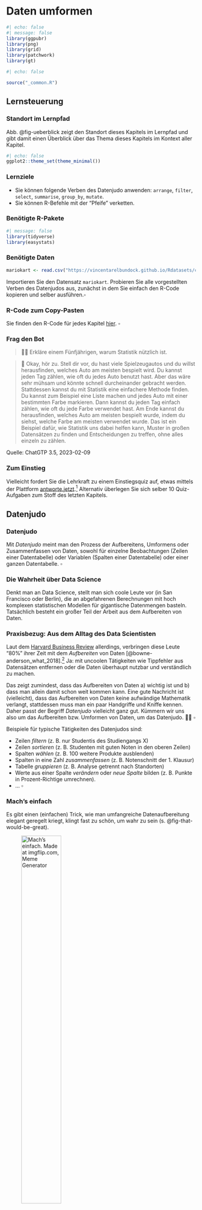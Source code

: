 # Daten umformen

<style>
q {
  quotes: '„' '“';
}
</style>


```r
#| echo: false
#| message: false
library(ggpubr)
library(png)
library(grid)
library(patchwork)
library(gt)
```


```r
#| echo: false

source("_common.R")
```



## Lernsteuerung



### Standort im Lernpfad

Abb. @fig-ueberblick zeigt den Standort dieses Kapitels im Lernpfad und gibt damit einen Überblick über das Thema dieses Kapitels im Kontext aller Kapitel.



```r
#| echo: false
ggplot2::theme_set(theme_minimal())
```


### Lernziele


- Sie können folgende Verben des Datenjudo anwenden: `arrange`, `filter`,  `select`, `summarise`, `group_by`, `mutate`.
- Sie können R-Befehle mit der "Pfeife" verketten.


### Benötigte R-Pakete

```r
#| message: false
library(tidyverse)
library(easystats)
```




### Benötigte Daten

```r
mariokart <- read.csv("https://vincentarelbundock.github.io/Rdatasets/csv/openintro/mariokart.csv")
```


:::{#exr-los}
Importieren Sie den Datensatz `mariokart`. 
Probieren Sie alle vorgestellten Verben des Datenjudos aus,
zunächst in dem Sie einfach den R-Code kopieren und selber ausführen.$\square$
:::


### R-Code zum Copy-Pasten

Sie finden den R-Code für jedes Kapitel [hier](https://github.com/sebastiansauer/statistik1/tree/main/R-code-for-all-chapters). $\square$





### Frag den Bot


>   👨‍🏫 Erkläre einem Fünfjährigen, warum Statistik nützlich ist.

>   🤖 Okay, hör zu. Stell dir vor, du hast viele Spielzeugautos und du willst herausfinden, welches Auto am meisten bespielt wird. Du kannst jeden Tag zählen, wie oft du jedes Auto benutzt hast. Aber das wäre sehr mühsam und könnte schnell durcheinander gebracht werden. Stattdessen kannst du mit Statistik eine einfachere Methode finden. Du kannst zum Beispiel eine Liste machen und jedes Auto mit einer bestimmten Farbe markieren. Dann kannst du jeden Tag einfach zählen, wie oft du jede Farbe verwendet hast. Am Ende kannst du herausfinden, welches Auto am meisten bespielt wurde, indem du siehst, welche Farbe am meisten verwendet wurde. Das ist ein Beispiel dafür, wie Statistik uns dabei helfen kann, Muster in großen Datensätzen zu finden und Entscheidungen zu treffen, ohne alles einzeln zu zählen.

Quelle: ChatGTP 3.5, 2023-02-09


### Zum Einstieg

Vielleicht fordert Sie die Lehrkraft zu einem Einstiegsquiz auf, etwas mittels der Plattform [antworte.jetzt](https://antworte.jetzt/).^[https://antworte.jetzt/] Alternativ überlegen Sie sich selber 10 Quiz-Aufgaben zum Stoff des letzten Kapitels.



## Datenjudo

:::{#def-datenjudo}
### Datenjudo
Mit *Datenjudo* meint man den Prozess der Aufbereitens, Umformens oder Zusammenfassen von Daten, sowohl für einzelne Beobachtungen (Zeilen einer Datentabelle) oder Variablen (Spalten einer Datentabelle) oder einer ganzen Datentabelle. $\square$
:::

### Die Wahrheit über Data Science

Denkt man an Data Science, stellt man sich coole Leute vor (in San Francisco oder Berlin), die an abgefahrenen Berechnungen mit hoch komplexen statistischen Modellen für gigantische Datenmengen basteln.
Tatsächlich besteht ein großer Teil der Arbeit aus dem Aufbereiten von Daten.


:::{.exm-datenjudo1}

### Praxisbezug: Aus dem Alltag des Data Scientisten

Laut dem [Harvard Business Review](https://hbr.org/2018/08/what-data-scientists-really-do-according-to-35-data-scientists) allerdings,
verbringen diese Leute "80%" ihrer Zeit mit dem *Aufbereiten* von Daten [@bowne-anderson_what_2018].^[<https://hbr.org/2018/08/what-data-scientists-really-do-according-to-35-data-scientists>]
Ja: mit uncoolen Tätigkeiten wie Tippfehler aus Datensätzen entfernen oder die Daten überhaupt nutzbar und verständlich zu machen.

Das zeigt zumindest, dass das Aufbereiten von Daten a) wichtig ist und b) dass man allein damit schon weit kommen kann. 
Eine gute Nachricht ist (vielleicht),
dass das Aufbereiten von Daten keine aufwändige Mathematik verlangt,
stattdessen muss man ein paar Handgriffe und Kniffe kennen.
Daher passt der Begriff *Datenjudo* vielleicht ganz gut. 
Kümmern wir uns also um das Aufbereiten bzw. Umformen von Daten, um das Datenjudo. 🔢🤹 $\square$

:::


:::{#exm-datenjudo}

Beispiele für typische Tätigkeiten des Datenjudos sind:

- Zeilen *filtern* (z. B. nur Studentis des Studiengangs X)
- Zeilen *sortieren* (z. B. Studenten mit guten Noten in den oberen Zeilen)
- Spalten *wählen* (z. B. 100 weitere Produkte ausblenden) 
- Spalten in eine Zahl *zusammenfassen* (z. B. Notenschnitt der 1. Klausur)
- Tabelle *gruppieren* (z. B. Analyse getrennt nach Standorten)
- Werte aus einer Spalte *verändern* oder *neue Spalte* bilden (z. B. Punkte in Prozent-Richtige umrechnen).
- ... $\square$

:::


### Mach's einfach

Es gibt einen (einfachen) Trick, wie man umfangreiche Datenaufbereitung elegant geregelt kriegt, 
klingt fast zu schön, um wahr zu sein (s. @fig-that-would-be-great).

![Mach's einfach. Made at imgflip.com, Meme Generator](img/thatwouldbegreat.jpg){#fig-that-would-be-great width="50%"}

Der Trick besteht darin, komplexe Operationen in mehrere einfache Teilschritte zu zergliedern^[Genau darin besteht das Wesen einer Analyse: die Zerlegung eines Objekts in seine Bestandteile.].
Man könnte vom "Lego-Prinzip" sprechen, s. @fig-lego.
Im linken Teil von @fig-lego sieht man ein (recht) komplexes Gebilde.
Zerlegt man es aber in seine Einzelteile, so sind es deutlich einfachere geometrische Objekte wie Dreiecke oder Quadrate (rechter Teil des Diagramms).

![Das Lego-Prinzip](img/Bausteine_dplyr_crop){#fig-lego width="75%"}

Damit Sie es selber einfach machen können, müssen Sie selber Hand anlegen.
Importieren Sie daher den Datensatz `mariokart`, z.B. so:


```r
mariokart <- read.csv("https://vincentarelbundock.github.io/Rdatasets/csv/openintro/mariokart.csv")

glimpse(mariokart)
```


```r
#| echo: false
mariokart <- as_tibble(mariokart)
```


:::{#exm-datenjudo}

Sie arbeiten immer noch bei dem großen Online-Auktionshaus.
Mittlerweile haben Sie sich den Ruf des "Datenguru" erworben.
Vielleicht weil Sie behauptet haben, Data Science sei zu 80% Datenjudo,
das hat irgendwie Eindruck geschindet...
Naja, jedenfalls müssen Sie jetzt mal zeigen, dass Sie nicht nur schlaue Sprüche draufhaben, sondern auch die Daten ordentlich abbürsten können.
Sie analysieren dafür im Folgenden den Datensatz `mariokart`. Na, dann los.$\square$
:::


## Die Verben des Datenjudos

Im R-Paket `{dplyr}`, das wiederum Teil des R-Pakets `{tidyverse}` ist,
gibt es eine Reihe von R-Befehlen,
die das Datenjudo in eine Handvoll einfacher Verben runterbrechen.^[Falls Sie das R-Paket `{tidyverse}` noch nicht installiert haben sollten, wäre jetzt ein guter Zeitpunkt dafür.]
Die wichtigsten Verben des Datenjudos schauen wir uns im Folgenden an.


Wir betrachten dazu im Folgenden einen einfachen (Spielzeug-)Datensatz,
an dem wir zunächst die Verben des Datenjudos vorstellen, s. @tbl-datenjudo.

```r
#| echo: false
d <- 
tibble(id = c(1, 2, 3),
       name = c("Anni", "Berti", "Charli"),
       gruppe = c("A", "A", "B"),
       note = c(2.7, 2.7, 1.7))

ra <- png::readPNG("img/rightarrow.png", native = TRUE)

p_d1 <- ggtexttable(d, rows=NULL)
p_ra <- ggplot() + inset_element(ra, 0, 0, 1, 1)
```

```r
#| echo: false
#| tbl-cap: "Ein einfacher Datensatz von schlichtem Gemüt"
#| label: tbl-datenjudo
d |> gt()
```


:::{.callout-important}
Die Verben des Datenjudos wohnen im Paket `{dyplr}`,
welches gestartet wird, wenn Sie `library(tidyverse)` eingeben.
Falls Sie vergessen , das Paket `{tidyverse}` zu starten, dann funktionieren diese Befehle nicht.$\square$
:::

:::{.callout-note}
Zur Erinnerung: In RStudio können Sie per Klick auf das kleine Tabellen-Icon im Bereich *Environment* die Tabellenansicht einer Tabelle öffnen, s. @sec-viewtab. $\square$
:::


### Tabelle sortieren: `arrange`

*Sortieren* der Zeilen ist eine einfache, aber häufige Tätigkeit des Datenjudos, s. @fig-arrange.

```r
#| echo: false
#| label: fig-arrange
#| fig-asp: .5
#| fig-cap: "Sinnbild für das Sortieren einer Tabelle mit `arrange()`"
d_arranged <-
  d %>% 
  arrange(note)

p_d_arranged <- ggtexttable(d_arranged, rows=NULL) 

p_d_arranged <-
  p_d_arranged %>% 
  table_cell_bg(column = 4, fill = "red", row = 2:tab_nrow(p_d_arranged))

p_text <- grid::textGrob("arrange()")

design <- 
  "
A#D
ABD
ACD
A#D
"

p_arrange <- wrap_plots(A = p_d1, 
                        B = p_text , 
                        C = p_ra, 
                        D = p_d_arranged, 
           widths = c(4,1,4),
           design = design) 
p_arrange +
  theme(plot.margin = margin(t = 5, r = 5, b = 5, l = 5, unit = "pt")) # Adjust top, right, bottom, and left margins


```


:::{#exm-arrange1}

### Was sind die höchsten Preise?

Sie wollen mal locker anfangen. Daher stellen Sie sich folgende Frage: Was sind denn eigentlich die höchsten Preise, für die das Spiel *Mariokart* über den Online-Ladentisch geht?
Die Spalte des Verkaufspreis heißt offenbar `total_pr` (s. Tabelle `mariokart`).
In Excel kann die Spalte, nach der man die Tabelle sortieren möchte,
einfach anklicken. Ob das in R auch so einfach geht?


```r
arrange(mariokart, total_pr)
```

Übersetzen wir die R-Syntax ins Deutsche:

```
Hey R,
arrangiere (sortiere) `mariokart` nach der Spalte `total_pr`
```

Gar nicht so schwer.$\square$
:::



Übrigens wird in `arrange()` per Voreinstellung aufsteigend sortiert.
Setzt man ein Minus vor der zu sortierenden Spalte,
wird umgekehrt, also *absteigend* sortiert:

```r
#| eval: false
mario_sortiert <- arrange(mariokart, -total_pr)
```


:::{#exr-arrange2}
Sortieren Sie die Mariokart-Daten absteigend nach der Anzahl der beigelegten Lenkräder.$\square$
:::

### Zeilen filtern: `filter`

#### Nur bestimmte Zeilen behalten

Zeilen *filtern* bedeutet, dass man nur *bestimmte* *Zeilen* (Beobachtungen) *behalten* möchte, die restlichen Zeilen brauchen wir nicht, weg mit ihnen.
Wir haben also ein Filterkriterium im Kopf,
anhand dessen wir die Tabelle filern, s. @fig-filter.


```r
#| echo: false
#| label: fig-filter
#| fig-cap: "Sinnbild für das Filtern einer Tabelle mit `filter()`"
d_filter <-
  d %>% 
  filter(note > 2)


p_d1 <- ggtexttable(d, rows=NULL)
p_ra <- ggplot() + inset_element(ra, 0, 0, 1, 1)
p_d_filter <- ggtexttable(d_filter, rows=NULL) 

p_d_filter <- 
  p_d_filter %>% 
  table_cell_bg(column = 1:4, fill = "red", row = 2:tab_nrow(p_d_filter))

p_text_filter <- grid::textGrob("filter()")

design <- 
  "
A#D
ABD
ACD
A#D
"

p_filter <- wrap_plots(A= p_d1, 
                       B = p_text_filter , 
                       C = p_ra, 
                       D = p_d_filter, 
                       widths = c(4,1,4),
                       design = design) 
p_filter
```


:::{#exm-filter}

### Ob ein Foto für den Verkaufspreis nützlich ist?

Als nächstes kommt Ihnen die Idee, 
mal zu schauen, ob Auktionen mit Photo der Ware einen höheren Verkaufspreis erzielen
als Auktionen ohne Photo.

```r
mariokart_neu <- filter(mariokart, stock_photo == "yes")
mariokart_neu
```

Sie filtern also die Tabelle so,
dass *nur* diese Auktionen im Datensatz verbleiben,
welche ein Photo haben,
mit anderen Worten, Auktionen (Beobachtungen) bei denen gilt: `stock_photo == TRUE`.$\square$
:::


#### Komplexeres Filtern

Angestachelt von Ihren Erfolgen möchten Sie jetzt komplexere Hypothesen prüfen:
Ob wohl Auktionen von *neuen* Spielen und zwar *mit* Photo einen höheren Preis erzielen als die übrigen Auktionen?

Anders gesagt haben Sie zwei Filterkriterien im Blick: Neuheit `cond` und Photo `stock_photo`. Nur diejenigen Auktionen, die *sowohl* Neuheit *als auch* Photo erfüllen, möchten Sie näher untersuchen (Filtern mit dem logischen UND):

```r
mario_filter1 <- filter(mariokart, stock_photo == "yes" & cond == "new")
mario_filter1
```



Hm. Was ist mit den Auktionen, die *entweder* über ein Photo verfügen *oder auch* neu sind, oder beides (Filtern mit dem logischen ODER)?

```r
mario_filter2 <- filter(mariokart, stock_photo == "yes" | cond == "new")
mario_filter2
```

💡Zur Erinnerung: Logische Operatoren sind in @sec-logic erläutert.


Hier könnte man noch viele interessante Hypothesen prüfen, denken Sie sich und tun das auch ... 



:::{#exr-filter2}
Filtern Sie die Spiele mit nur einem Lenkrad und ohne Versandkosten.$\square$
:::



:::{#exr-filter3}
Filtern Sie die Spiele mit nur einem Lenkrad, die einen überdurchschnittlichen Verkaufspreis erzielen. 
Tipp: Nutzen Sie die Funktion `describe_distribution(name_der_tabelle)`, um den Mittelwert einer Variable des Datensatzes zu erfahren (diese Funktion wohnt im R-Paket `easystats`). $\square$
:::


### Spalten auswählen mit `select`

Eine Tabelle mit vielen Spalten kann schnell unübersichtlich werden.
Da lohnt es sich, eine alte goldene Regel zu beachten: Mache die Dinge so einfach wie möglich, aber nicht einfacher.
Wählen wir also *nur* die Spalten aus, die uns interessieren und entfernen wir die restlichen, s. @fig-select.

```r
#| echo: false
#| label: fig-select
#| fig-asp: 0.5
#| fig-cap: "Sinnbild für das Auswählen von Spalten mit `select()`"
d_select <-
  d %>% 
  select(id, note)

p_d1 <- ggtexttable(d, rows=NULL)
p_ra <- ggplot() + inset_element(ra, 0, 0, 1, 1)
p_d_select <- ggtexttable(d_select, rows=NULL) 

p_d_select2 <- 
  p_d1 %>% 
  table_cell_bg(column = 2, fill = "red", row = 2:tab_nrow(p_d_select))

p_text_select <- grid::textGrob("select()")

design <- 
  "
A#D
ABD
ACD
A#D
"

p_select <- wrap_plots(A= p_d_select2, 
                       B = p_text_select, 
                       C = p_ra, 
                       D = p_d_select, 
                       widths = c(4,1,4),
                       design = design) 
p_select
```

:::{#exm-select}

### Fokus auf nur zwei Spalten

Ob wohl gebrauchte Spiele deutlich geringere Preise erzielen im Vergleich zu neuwertigen Spielen?
Sie entschließen sich, mal ein Stündchen auf die relevanten Daten zu starren.

```r
#| eval: false
mario_select1 <- select(mariokart, cond, total_pr)
mario_select1
```




Aha (?)$\square$
:::

Der Befehl `select` erwartet als Input eine Tabelle und gibt (als Output) eine Tabelle zurück - genau wie die meisten anderen Befehle des Datenjudos.
Auch wenn Sie nur eine Spalte auswählen, bleibt es eine Tabelle,
eben eine Tabelle mit nur einer Spalte.

`select` erlaubt Komfort; Sie können Spalten auf mehrere Arten auswählen,
z.B.

```r
#| eval: false
select(mariokart, 1, 2)  # Spalte 1 und 2
select(mariokart, 2:5)  #  Spalten 2 *bis* 5 
select(mariokart, -1)  # Alle Spalte *aber nicht* Spalte 1
```


:::{#exr-select}
Wählen Sie die Spalten `total_pr`, `cond` sowie die zweite Spalte der Tabelle `mariokart` aus!^[`select(mariokart, total_pr, cond, 2)`] $\square$
:::




Vertiefte Informationen zum Auswählen von Spalten mit `select` findet sich [hier](https://tidyr.tidyverse.org/reference/tidyr_tidy_select.html).^[<https://tidyr.tidyverse.org/reference/tidyr_tidy_select.html>]


### Spalten zu einer Zahl zusammenfassen mit `summarise`

So eine lange Spalte mit Zahlen -- mal ehrlich: wer blickt da schon durch?
Viel besser wäre es doch, die Spalte `total_pr` zu einer Zahl zusammenzufassen, das ist doch viel handlicher.
Kurz entschlossen fassen Sie die Spalte `total_pr`, den Verkaufspreis, zum Mittelwert zusammen, s. @fig-summarise.

```r
#| echo: false
#| label: fig-summarise
#| fig-asp: 0.5
#| fig-cap: "Spalten zu einer einzelnen Zahl zusammenfassen mit `summaris()`"
d_summ <-
  d %>% 
  summarise(note_mw = round(mean(note), 1))


p_d1 <- ggtexttable(d, rows=NULL)
p_ra <- ggplot() + inset_element(ra, 0, 0, 1, 1)
p_d_summ <- ggtexttable(d_summ, rows=NULL) 

p_text_summ <- grid::textGrob("summarise()",
                              gp=grid::gpar(fontsize=8))

design <- 
  "
A#D
ABD
ACD
A#D
"

p_summ <- wrap_plots(A= p_d1, 
                       B = p_text_summ, 
                       C = p_ra, 
                       D = p_d_summ, 
                       widths = c(4,1,4),
                       design = design) 
p_summ
```

:::{#exm-summarise}

### Was ist der mittlere Verkaufspreis?

Mit `summarise`, s. @lst-summarise, können wir den mittleren Verkaufspreis der Mariokart-Spiele berechnen.



```r
#| lst-label: lst-summarise
#| lst-cap: "Die R-Funktion summarise fasst einen Vektor z u einer Zahl zusammen"
mariokart_mittelwert <- summarise(mariokart, preis_mw = mean(total_pr))
mariokart_mittelwert
```

Aha! Etwa 50€ erzielt so eine Auktion im Schnitt.$\square$

:::


Übersetzen wir @lst-summarise vom Errischen ins Deutsche:

>   🧑‍🎓  Hey R, fasse die Zeilen von `total_pr` aus `mariokart` zu einer Zahl zusammen, und zwar mit Hilfe des Mittelwerts. Die resultierende Tabelle nennen wir `mariokart_mittelwert, sehr kreativ. Und die resultierende Spalte, die einzige in `mariokart_mittelwert`, nennen wir `preis_mw`.



Ein bisschen abstrakter gesprochen, fasst `summarise` also eine *Spalte* zu einer (einzelnen) *Zahl* zusammen, s. @eq-desk-summ.^[Eine Alternative, um eine Spalte zu einer Zahl zusammenzufassen, bietet der "Dollar-Operator" (`$`):  `mean(mariokart$total_pr)`.
Der Dollar-Operator trennt hier die Tabelle von der Spalte: `tibble$spalte`.
Im Gegensatz zu den Verben des Tidyverse (die immer einer Tabelle zurückliefern),
liefert der Dollar-Operator einen Vektor (Spalte) zurück. (Diese wird von `mean` dann zu einer einzelnen Zahl zusammengefasst.)]
*Auf welche Art* zusammengefasst werden soll, z.B. anhand des Mittelwerts oder Maximalwerts, muss noch zusätzlich innerhalb von `summarise` angegeben werden.



$$\begin{array}{|c|} \hline \\ \hline \\  \\  \\ \\ \hline \end{array} \qquad \rightarrow  \qquad \begin{array}{|c|} \hline \\  \hline \end{array}$$ {#eq-desk-summ}



:::{#exr-summarise}
Identifizieren Sie den höchsten Kaufpreis eines Mariokart-Spiels!^[`summarise(mariokart, hoechster_preis = max(total_pr))`] $\square$
:::






### Tabelle gruppieren

Es ist ja gut und schön, zu wissen, was so ein Spiel im Schnitt kostet.
Aber viel interessanter wäre es doch, denken Sie sich,
zu wissen, ob die neuen Spiele im Schnitt mehr kosten als die alten?
Ob R Ihnen so etwas ausrechnen kann?

>   🤖 Ich tue fast alles für dich. 🧡 

Also gut, R, dann gruppiere die Tabelle, s. @fig-group.


```r
#| echo: false
#| label: fig-group
#| fig-cap: "Gruppieren von Datensätzen mit `group_by()`"
d_groupby <-
  d %>% 
  group_by(gruppe)

d_g1 <-
  d %>% 
  filter(gruppe == "A")

d_g2 <-
  d %>% 
  filter(gruppe == "B")


p_d_g1 <- ggtexttable(d_g1, rows=NULL) 
p_d_g2 <- ggtexttable(d_g2, rows=NULL)


p_d_g1 <- 
  p_d_g1 %>% 
  table_cell_bg(column = 3, fill = "blue", row = 2:tab_nrow(p_d_g1))

p_d_g2 <- 
  p_d_g2 %>% 
  table_cell_bg(column = 3, fill = "green", row = 2:tab_nrow(p_d_g2))

p_text_summ <- grid::textGrob("group_by(gruppe)",
                              gp=grid::gpar(fontsize=8))

design <- 
  "
A#D
ABD
ACE
A#E
"

p_group <- wrap_plots(A= p_d1, 
                       B = p_text_summ, 
                       C = p_ra, 
                       D = p_d_g1, 
                       E = p_d_g2,
                       widths = c(3,1,3),
                       design = design) 
p_group
```

Durch das Gruppieren wird die Tabelle in "Teiltabellen" - entsprechend der Gruppen - aufgeteilt.
Das sieht man der R-Tabelle aber nicht wirklich an.
Aber alle nachfolgenden Berechnungen werden *für jede Teiltabelle* einzeln ausgeführt.


:::{#exm-groupby}

### Mittlerer Preis pro Gruppe

Gruppieren alleine liefert Ihnen zwei (oder mehrere) Teiltabellen,
etwa neue Spiele (Gruppe 1, `new`) vs. gebrauchte Spiele (Gruppe 2, `used`).
Mit anderen Worten: Wir gruppieren anhand der Variable `cond`.

```r
mariokart_gruppiert <- group_by(mariokart, cond)
```

Wenn Sie die neue Tabelle betrachte, sehen Sie wenig Aufregendes, nur einen Hinweis, dass die Tabelle gruppiert ist.
Jetzt können Sie an jeder Teiltabelle Ihre weiteren Berechnungen vornehmen, etwa die Berechnung des mittleren Verkaufspreises.


```r
summarise(mariokart_gruppiert, preis_mw = mean(total_pr))
```

Langsam fühlen Sie sich als Datenchecker ... 🥷 🦹‍♀ $\square$
:::


:::{#exr-groupby}
:::{.panel-tabset}
### Aufgabe
Berechnen Sie den mittleren und maximalen Verkaufspreis getrennt für Spiele mit und ohne Foto!

### Lösung
```r
mariokart_gruppiert_foto <- group_by(mariokart, stock_photo)
mariokart_verkaufspreis_foto <- summarise(mariokart_gruppiert_foto,
                                          total_pr_avg = mean(total_pr),
                                          total_pr_max = max(total_pr))

mariokart_verkaufspreis_foto
```

:::
:::


### Spalten verändern mit `mutate`

Immer mal wieder möchte man *Spalten verändern*, bzw. deren Werte umrechnen, s. @fig-mutate.

```r
#| echo: false
#| label: fig-mutate
#| fig-asp: 0.5
#| fig-cap: "Spalten verändern/neu berechnen mit `mutate()`"
d_mutate <-
  d %>% 
  mutate(punkte = c(73, 72, 89))

p_d_mutate <- ggtexttable(d_mutate, rows=NULL) 

p_d_mutate <- 
  p_d_mutate %>% 
  table_cell_bg(column = 5, fill = "red", row = 2:tab_nrow(p_d_select))

p_text_mutate <- grid::textGrob("mutate()",
                              gp=grid::gpar(fontsize=7))

design <- 
  "
A#D
ABD
ACD
A#D
"

p_mutate <- wrap_plots(A= p_d1, 
                       B = p_text_mutate, 
                       C = p_ra, 
                       D = p_d_mutate, 
                       widths = c(3,1,4),
                       design = design) 
p_mutate
```

:::{#exm-mutate}

Der Hersteller des Computerspiels *Mariokart* kommt aus Japan; 
daher erscheint es Ihnen opportun für ein anstehendes Meeting mit dem Hersteller die Verkaufspreise von Dollar in japanische Yen umzurechnen.
Nach etwas Googeln finden Sie einen Umrechnungskurs von 1:133.

```r
mariokart2 <- mutate(mariokart, total_pr_yen = total_pr * 133)
mariokart2 <- select(mariokart2, total_pr_yen, total_pr)
mariokart2
```

Sicherlich werden Sie Ihre Gesprächspartner schwer beeindrucken.$\square$
:::


Mit  `mutate` berechnen Sie eine Spalte `x` (in einer Tabelle) neu.
Die Funktion, die Sie in `mutate` benennen wird für jede Zeile der Spalte `x` angewendet.

:::{#exm-mutate2}
### Beispiele für Funktionen für `mutate`
`mutate` eignet sich, z.B. um Spalten zu addieren, zu multiplizieren oder sonstwie zu transformieren (z.B. den Logarithmus anwenden oder den Mittelwert der Spalte von jeder Zeile abziehen). $\square$
:::


:::{#exr-mutate}
:::{.panel-tabset}
### Aufgabe
Rechnen Sie die Dauer der Auktionen von Tagen in Wochen um.

### Lösung
```r
mariokart_duration_wochen <- 
  mutate(mariokart, duration_week = duration / 7)

mariokart_duration_wochen <-
   select(mariokart_duration_wochen, duration, duration_week)
mariokart_duration_wochen
```
:::
:::



:::{#exr-mutate2}
:::{.panel-tabset}
### Aufgabe
Rechnen Sie wieder die Dauer der Auktionen von Tagen in Wochen um, aber runden Sie die Wochen auf ganze Wochen.

### Lösung

```r
mariokart_duration_wochen <- 
  mutate(mariokart, duration_week = duration / 7)

mariokart_duration_wochen_gerundet <-
  mutate(mariokart_duration_wochen, duration_week_gerundet = round(duration_week, digits = 0))

mariokart_duration_wochen_schmal <-
  select(mariokart_duration_wochen_gerundet, duration, duration_week, duration_week_gerundet)
mariokart_duration_wochen_schmal
```
:::
:::



>    🧟‍♀️ Statistik, wann braucht man schon sowas!?

>    👨‍🏫 Eigentlich nur dann, wenn man die Fakten gut verstehen will, sonst nicht.



### Zeilen zählen mit `count`


Arbeitet man mit nominalskalierten Daten, ist (fast) alles, was man tun kann,
das Zeilen zählen.^[Ja, das ist traurig.]

Man könnte z.B. fragen, wie viele neue und wie viele alte Spiele in der Tabelle (Dataframe) `mariokart` vorhanden sind.

:::{#exm-count}
Nach der letzten Präsentation Ihrer Analyse hat Ihre Chefin gestöhnt: 
"Oh nein, alles so kompliziert. Statistik! Himmel hilf! 
Kann man das nicht einfacher machen?"
Anstelle von irgendwelchen komplizierten Berechnungen (Mittelwert?) möchten Sie ihr beim nächsten Treffen nur zeigen, wie viele Computerspiele neu und wie viele gebraucht sind (in Ihrem Datensatz).
Schlichte Häufigkeiten also. Hoffentlich ist Ihre Chefin nicht wieder überfordert...

```r
mariocart_counted <- count(mariokart, cond)
mariocart_counted
```


Aha! Es gibt mehr gebrauchte als neue Spiele.$\square$
:::

Jetzt könnte man noch den *Anteil* (engl. *proportion*) ergänzen:
Welcher *Anteil* (der 143 Spiele in `mariokart`) ist neu, welcher gebraucht?

```r
mutate(mariocart_counted, Anteil = n / sum(n))
```



:::{#exr-count}
Zählen Sie Sie, wie viele Auktionen ein Foto enthalten.^[`count(mariokart, stock_photo)`] $\square$
:::

:::{#exr-count2}
Zählen Sie Sie, wie viele Auktionen ein Foto enthalten -- innerhalb der gebrauchten Spiele und innerhalb der neuen Spiele. Anders gesagt: Teilen Sie den Datensatz sowohl nach Zustand als auch nach Foto auf und zählen Sie jeweils, wie viele Spiele/Auktionen in die jeweilige Gruppe gehören.^[`count(mariokart, stock_photo, cond)`] $\square$
:::




### Fazit: Verben am Fließband

die Befehle ("Verben") des Tidyverse sind jeweils für einzelne, typische Aufgaben des Datenaufbereitens ("Datenjudo") zuständig.

Typischerweise erwarten diese Befehle eine Tabelle (▥) als Input und liefern eine Tabelle aus Output zurück, s. @fig-tbl-in-out.


```mermaid
%%| label: fig-tbl-in-out
%%| fig-cap: Tidyverse-Befehle erwarten normalerweise eine Tabelle (tibble) als Input und geben auch eine Tabelle zurück als Output
flowchart LR
  A["▥"] --> B[tidyverse-Befehl] --> C["▥"] 
```


## Die Pfeife {#sec-pipe}

🚬 👈 Das ist keine Pfeife, wie René Magritte 1929 in seinem [berühmten Bild](https://en.wikipedia.org/wiki/File:MagrittePipe.jpg) schrieb, s. @fig-pfeifen [@m7_savinellis_2004-1].^[Vgl. <https://en.wikipedia.org/wiki/The_Treachery_of_Images>]

:::::{#fig-pfeifen}

:::: {.columns}

::: {.column width="30%"}
![Das ist keine Pfeife. Sondern ein Bild einer Pfeife.](img/800px-Pipa_savinelli.jpg){#fig-pfeife width="50%"}

:::




::: {.column width="10%"}
<!-- Empty col -->

:::


::: {.column width="30%"}
:::{.xlarge}
%>%   
:::
:::

::: {.column width="30%"}
:::{.xlarge}
|>
:::
:::

::::

So sieht die Pfeife in R aus^[Jaja, das ist keine Pfeife, sondern ein Symbol einer Pfeife...]. Links: Ein Bild einer Pfeife. Mitte und Rechts: Die zwei R-Symbole für eine "Pfeife" (pipe).

:::::


### Russische Puppen

Computerbefehle, und im Speziellen R-Befehle kann man "aufeinander" -- oder vielmehr: ineinander -- stapeln, so ähnlich wie eine russische Puppe (vgl. @sec-first-fun).
Schauen wir uns das in einem Beispiel an.
Dazu definieren wir zuerst einen Vektor `x` aus drei Zahlen:

```r
x <- c(1, 2, 3)
```

Und dann kommt unser verschachtelter Befehl:

```r
sum(x - mean(x))
```

Wie schon erwähnt, arbeitet R so einen "verschachtelten" Befehl *von innen nach außen* ab:


Start: `sum(x - mean(x))`

      ⬇️ 

Schritt 1: `sum(x - 2)`

      ⬇️ 

Schritt 2: `sum(-1, 0, 1)`

      ⬇️ 

Schritt 3: `0`. Fertig. Puh. Kompliziert.


Soweit kann man noch einigermaßen folgen. 
Aber das Verschachteln kann man noch extremer machen,
dann wird's wild.
Schauen Sie sich mal folgende (Pseudo-)Syntax an:^[Ein beliebter Fehler ist es übrigens, nicht die richtige Zahl an schließenden Klammern hinzuschreiben, z.B. `fasse_zusammen(gruppiere(wähle_spalten(filter_zeilen(meine_daten))))` FALSCHE ZAHL AN KLAMMERN.]


```{#lst-schachtel .r lst-cap="Eine wild verschachtelte Sequenz von R-Befehlen"}
fasse_zusammen(gruppiere(wähle_spalten(filter_zeilen(meine_daten))))
```


🤯 

### Die Pfeife zur Rettung

@lst-schachtel ist schon harter Tobak, was für echte Fans.
Wäre es nicht einfacher, man könnte @lst-schachtel wie folgt schreiben:


```
Nimm "meine_daten" *und dann*
  filter gewünschte Zeilen *und dann*
  wähle gewünschte Spalten *und dann*
  teile in Subgruppen *und dann*
  fasse sie zusammen.
```

:::{#def-pipe}
### Pfeife
"Und dann" heißt auf Errisch ` %>% ` oder ` |> `.
Man nennt diesen Befehl "Pfeife" (engl. *pipe*). $\square$
:::

:::{.callout-note}
Der Befehl ` %>% ` *verknüpft* Befehle.
Der Shortcut für diesen Befehl ist Strg-Shift-M.
Die Pfeife `%>%` "wohnt" im Paket `{tidyverse}`.^[Genauer gesagt im Paket `{magrittr}`,
welches aber under the hood von `{tidyverse}` geladen wird. 
Also nichts, um dass Sie sich kümmern müssten.]
:::

Mittlerweile^[Seit R 4.1] ist auch im Standard-R eine Pfeife eingebaut.
die sieht so aus: `|>`.
Die eingebaute Pfeife funktioniert praktisch gleich zur anderen Pfeife ` %>% `,
hat aber den Vorteil, dass Sie nicht `{tidyverse}` starten müssen.
Da wir `{tidyverse}` aber sowieso praktisch immer starten werden, 
bringt es uns keinen Vorteil, die neuere Pfeife des Standard-R `|>` zu verwenden.^[Aber auch keinen Nachteil. Unter *Tools > Global Options...* können Sie einstellen, dass der Shortcut Strg-Shift-M die eingebaute Pfeife verwendet.] 

::::{.columns}

:::{.column width="50%"}

```mermaid
%%| fig-cap: Illustration für eine Pfeifensequenz, es geht vorwärts wie am Fließband.
%%| label: fig-pfeife
%%| out-width: "100%"
flowchart TD
  A["meine Daten 🗳"] --filter_zeilen-->B["▥"] 
  B --wähle_spalten--> C["▥"]
  C --gruppiere--> D["▥"]
  D --fasse_zusammen--> E["▥ Fertig. 🤩"]

```

:::

:::{.column width="50%"}


Und jetzt kommt's: So eine Art von Befehls-Verkettung gibt es in R.
Schauen Sie sich mal @lst-pfeife an:

```{#lst-pfeife .r lst-cap="Eine Pfeifen-Befehlssequenz (Pseudo-Syntax)"}
meine_daten %>%
  filter_gewünschte_zeilen() %>%
  wähle_gewünschte_spalten() %>%
  gruppiere() %>%
  fasse_zusammen() 
```


So eine Pfeifen-Befehlsequenz ist ein wie ein Fließband,
an dem es mehrere Arbeitsstationen gibt, s. @fig-pfeife. 
Unser Datensatz wird am Fließband von Station zu Station weitergereicht und
an jeder Stelle weiterverarbeitet.

:::
::::

<!-- TODO  -->
<!-- ## Praxisprobleme des Datenaufbereitens -->

<!-- ### Fehlende Werte  -->

<!-- ### Spalten umbenennen -->

<!-- ### Werte umkodieren -->



So könnte Ihre "Pfeifen-Sequenz" aussehen:

```r
# Hey R:
mariokart %>%   # nimm die Tabelle "mariokart" und dann...
  filter(total_pr < 100) %>%  # filter nur die günstigen Spiele und dann...
  select(cond, total_pr) %>%  # wähle die zwei Spalten und dann ...
  group_by(cond) %>%  # gruppiere die Tabelle nach Zustand des Spiels und dann ...
  summarise(total_pr_mean = mean(total_pr))  # fasse beide Gruppen nach dem mittleren Preis zusammen
```


:::{.callout-important}
Die Syntax `filter(mariokart, total_pr < 100)` und die Syntax `mariokart |> filter(total_pr < 100)` sind identisch.

Allgemeiner: `d |> f(x)` = `f(d, x)`.
:::


## Beispiele für Forschungsfragen

:::{#exr-fallbsps}
Bevor Sie die Lösungen der folgenden Fallbeispiele lesen, versuchen Sie die Aufgaben selber zu lösen.
Ja, ich weiß, es ist hart, nicht gleich auf die Lösungen zu schauen! $\square$
:::


Sie arbeiten als ~~Diener~~ strategischer Assistent der Geschäftsführerin und sind für Faktenchecks und andere Daten-Aufgaben zuständig. 
Heute sollen Sie zeigen, was Sie können (Schluck).


### Forschungsfrage 1

:::{.panel-tabset}

### Frage

>   ️👩 Ich würde von Ihnen  gerne wissen, was das teuerste Spiel ist, aber jeweils für neue und gebrauchte Spiele. Aber nur für Spiele, die mit Foto verkauft wurden!

### Antwort

```r
mariokart %>% 
  filter(stock_photo == "yes") %>% 
  group_by(cond) %>% 
  summarise(total_pr_max = max(total_pr))
```

Die Funktion `max` liefert den größten Wert eines Vektors zurück:

```r
x <- c(1, 2, 10)
max(x)
```
:::


### Forschungsfrage 2

:::{.panel-tabset}

### Frage
>    ️👩️ Ich würde gerne die mittlere Versandpauschale wissen, aber getrennt nach Anzahl der Lenkräder, die dem Spiel beigelegt sind. Und ich will nur Gruppen berücksichtigen, die aus mindestens 10 Spielen bestehen!

### Antwort

Wenn wir die Anzahl der Spiele zählen in Abhängigkeit der beigelegten Lenkräder (`wheels`), bekommen wir eine Tabelle mit zwei Spalten: `wheels` und `n`.
`n` zählt, wie viele Spiele (Zeilen) in der jeweiligen Gruppe ("Teiltabelle") von `wheels` sind.

```r
mariokart %>%
  count(wheels)
```

Aus dieser Tabellet sehen wir, dass 3 oder 4 Lenkräder nur selten (2 bzw. 1 Mal) beigelegt wurden und wir solche Spiele herausfiltern sollten, bevor wir den Mittelwert der Versankosten ausrechnen:

```r
mariokart %>%
  filter(wheels < 3) %>% 
  group_by(wheels) %>% 
  summarise(mittlere_versandkosten = mean(ship_pr),
            anzahl_spiele = n())
```

Die Funktion `n()` gibt die Anzahl der Zeilen pro Teiltabelle zurück.
:::


### Forschungsfrage 3


:::{.panel-tabset}

### Frage

>   ️👩️ Ich würde gerne den Verkaufspreis in Yen wissen, nicht in Euro. Dann rechne mal den mittleren Verkaufspreis aus und ziehe 10% ab, die wir als Provision unseren Verkäufern zahlen müssen.


### Antwort

```r
mariokart %>% 
  select(total_pr) %>% 
  mutate(total_pr_yen = total_pr * 133) %>% 
  summarise(preis_yen_mw = mean(total_pr_yen),
            preis_yen_mw_minus_10proz = preis_yen_mw - 0.1*preis_yen_mw)
```

Wie man sieht kann man in `summarise` auch mehr als eine Berechnung einstellen.
In diesem Fall haben wir zwei Berechnungen angestellt: Einmal den Mittelwert und einmal den Mittelwert minus 10% (des Mittelwerts).

:::


:::{#exr-diy}
### Do It Yourself
Denken Sie sich selber ähnliche Forschungsfragen aus.
Stellen Sie diese einer vertrauenswürdigen Kommilitonen bzw. einem vertrauenswürdigen Kommilitonen. DIY!
Schauen Sie, ob Ihre Aufgabe richtig gelöst wird. $\square$
:::

## Praxisbezug


Die Covid19-Epidemie hatte weltweit massive Auswirkungen; auch psychologischer Art wie Vereinsamung, Angst oder Depression.
Eine Studie, die die psychologischen Auswirkungen von @mulukom_psychological_2020,
die [unter der Projekt-ID tsjnb bei der Open Science Foundation (OSF), <https://osf.io/tsjnb/>, angemeldet ist](https://osf.io/tsjnb/).
Die Daten wurden mit R ausgewertet. Beispielhaft ist unter <https://osf.io/4b9p2> die R-Syntax zu sehen, die die Autoren zur Datenaufbereitung verwendet haben. 
Einen guten Teil dieser Syntax kennen Sie aus diesem Kapitel.
Diese Studie ist, neben einigen vergleichbaren, ein schönes Beispiel, wie Forschung und Praxis ineinander  greifen können: Angewandte Forschung als Beitrag zur Lösung eines akuten Problems, der Corona-Pandemie.


## Wie man mit Statistik lügt

Ein (leider) immer mal wieder zu beobachtender "Trick", um Daten zu frisieren ist,
nur die Daten zu berichten, die einem in den Kram passen.

:::{#exm-luege-filter}

```r
#| echo: false
pr_mean <- round(mean(mariokart$total_pr), 0)
```


Ei Analysti 🧑‍ möchte zeigen, dass der Verkaufspreis von Mariokart-Spielen "viel zu niedrig" ist. Es muss ein höherer Wert rauskommen, findet dis Analysti. Der mittlere Verkaufspreis (im Datensatz `mariokart`) liegt bei 50 Euro. 


>   🧑‍ Kann man den Wert nicht ... "kreativ verbessern"? Ein paar Statistik-Tricks anwenden?

Um dieses Ziel zu erreichen, teilt dis Analysti den Datensatz in Gruppen nach Anzahl der dem Spiel beigelegten Lenkräder (`wheels`). Dann wird der Mittelwert pro Gruppe berechnet.

```r
mariokart_wheels <- 
mariokart %>% 
  group_by(wheels) %>% 
  summarise(pr_mean = mean(total_pr),
            count_n = n())  # n() gibt die Anzahl der Zeilen pro Gruppe an

mariokart_wheels
```

Schließlich berechnet unser Analysti den *ungewichteten* Mittelwert über diese 5 Gruppen:

```r
mariokart_wheels %>% 
  summarise(mean(pr_mean))
```

Und das Ergebnis lautet: 56 Euro! Das ist doch schon etwas "besser" als 50 Euro.

Natürlich ist es *falsch* und irreführend, hier einen ungewichteten Mittelwert zu berechnen.
Der gewichtete Mittelwert würde wiederum zum korrekten Ergebnis, 50 Euro, führen.$\square$
:::

## Fallstudien

### Die Pinguine

![Possierlich: Die Pinguine](img/penguins.png){#fig-penguins width="50%"}

:::{#exr-peng-start}
Machen Sie sich zunächst mit dem Pinguin-Datensatz vertraut. Fokussieren Sie sich auf die Zielvariable *Gewicht*.
$\square$
:::

::::: {.content-visible unless-format="pdf"}
Die folgende Datenapp ermöglicht Ihnen, die Verteilung des Körpergewichts zu betrachten, wobei sie die Pinguin-Spezies filtern können sowie eine Mindestlänge des Schnabels verlangen können.

```ojs
//| panel: input
//| echo: false
viewof bill_length_min = Inputs.range(
  [32, 50], 
  {value: 35, step: 1, label: "Bill length (min):"}
)
viewof islands = Inputs.checkbox(
  ["Torgersen", "Biscoe", "Dream"], 
  { value: ["Torgersen", "Biscoe"], 
    label: "Islands:"
  }
)
```

::: {.panel-tabset}

### Plot

```ojs
//| echo: false
Plot.rectY(filtered, 
  Plot.binX(
    {y: "count"}, 
    {x: "body_mass_g", fill: "species", thresholds: 20}
  ))
  .plot({
    facet: {
      data: filtered,
      x: "sex",
      y: "species",
      marginRight: 80
    },
    marks: [
      Plot.frame(),
    ]
  }
)
```

### Data

```ojs
//| echo: false
Inputs.table(filtered)
```

:::

```ojs
//| echo: false
data = FileAttachment("daten/penguins.csv").csv({ typed: true })
```

```ojs
//| echo: false
filtered = data.filter(function(penguin) {
  return bill_length_min < penguin.bill_length_mm &&
         islands.includes(penguin.island);
})
```

:::::

Bearbeiten Sie die [Fallstudie zu Pinguinen](https://allisonhorst.shinyapps.io/dplyr-learnr/#section-welcome) von Allison Horst.^[<https://allisonhorst.shinyapps.io/dplyr-learnr/#section-welcome>]
Sie können die Teile auslassen, die Themen beinhalten,
die *nicht* in diesem Kapitel vorgestellt wurden.


### Weitere Fallstudien


[Diese Fallstudie](https://sebastiansauer.github.io/Fallstudie_Flights/) hat die Analyse von Flugverspätungen zum Thema.




![Studie COVIDiSTTRESS](img/Covidistress1.jpg){width=30%}
<https://osf.io/z39us/>


>   The COVIDiSTRESS global survey is an international collaborative undertaking for data gathering on human experiences, behavior and attitudes during the COVID-19 pandemic. In particular, the survey focuses on psychological stress, compliance with behavioral guidelines to slow the spread of Coronavirus, and trust in governmental institutions and their preventive measures, but multiple further items and scales are included for descriptive statistics, further analysis and comparative mapping between participating countries. Round one data collection was concluded May 30. 2020. To gather comparable data swiftly from across the globe, when the Coronavirus started making a critical impact on societies and individuals, the collaboration and survey was constructed as an urgent collaborative process. Individual contributors and groups in the COVIDiSTRESS network (see below) conducted translations to each language and shared online links by their own best means in each country.



[Die Daten](https://osf.io/z39us/files/osfstorage) stehen unter <https://osf.io/z39us> zur freien Verfügung. Sie können diese echten Daten eigenständig analysieren. [Diese Datei](https://osf.io/z39us/files/osfstorage/5f20b69732080501f5156b02) beinhaltet die finalen, aufbereiteten Daten. Achtung: Die Datei ist recht groß, ca. 90 MB.




## Aufgaben

:::{.callout-tip}
### ChatGPT
Nutzen Sie einen Chat-Bot wie ChatGPT, um sich Hilfe für die R-Syntax geben zu lassen. $\square$
:::

Die Webseite [datenwerk.netlify.app](https://datenwerk.netlify.app) stellt eine Reihe von einschlägigen Übungsaufgaben bereit. Sie können die Suchfunktion der Webseite nutzen, um die Aufgaben mit den folgenden Namen zu suchen:

1. [wrangle3](https://datenwerk.netlify.app/posts/wrangle3/wrangle3.html)
1. [wrangle4](https://datenwerk.netlify.app/posts/wrangle4/wrangle4.html)
1. [wrangle5](https://datenwerk.netlify.app/posts/wrangle5/wrangle5.html)
1. [wrangle7](https://datenwerk.netlify.app/posts/wrangle7/wrangle7.html) 
1. [wrangle9](https://datenwerk.netlify.app/posts/wrangle9/wrangle9.html) 
1. [wrangle10](https://datenwerk.netlify.app/posts/wrangle10/wrangle10.html)
1. [tidydata1](https://datenwerk.netlify.app/posts/tidydata1/tidydata1.html) 
1. [affairs-dplyr](https://datenwerk.netlify.app/posts/affairs-dplyr/affairs-dplyr.html) 
 

1. [dplyr-uebersetzen](https://datenwerk.netlify.app/posts/dplyr-uebersetzen/dplyr-uebersetzen.html) 
1. [haeufigkeit01](https://datenwerk.netlify.app/posts/haeufigkeit01/haeufigkeit01.html) 
1. [mariokart-mean1](https://datenwerk.netlify.app/posts/mariokart-mean1/mariokart-mean1.html)
1. [mariokart-mean2](https://datenwerk.netlify.app/posts/mariokart-mean2/mariokart-mean2.html) 
1. [mariokart-mean3](https://datenwerk.netlify.app/posts/mariokart-mean3/mariokart-mean3.html)
1. [mariokart-mean4](https://datenwerk.netlify.app/posts/mariokart-mean4/mariokart-mean4.html)
1. [mariokart-max1](https://datenwerk.netlify.app/posts/mariokart-max1/mariokart-max1.html) 
1. [mariokart-max2](https://datenwerk.netlify.app/posts/mariokart-max2/mariokart-max2.html)
1. [filter01](https://datenwerk.netlify.app/posts/filter01/filter01.html)
1. [affairs-dplyr](https://datenwerk.netlify.app/posts/affairs-dplyr/affairs-dplyr.html)
1. [summarise01](https://datenwerk.netlify.app/posts/summarise01/summarise01.html)
1. [summarise02](https://datenwerk.netlify.app/posts/summarise02/summarise02.html)
1. [mutate01](https://datenwerk.netlify.app/posts/mutate01/mutate01.html)
10. [wrangle3](https://datenwerk.netlify.app/posts/wrangle3/wrangle3)


## Vertiefung

### Tidydatatutor

Die Verben des Datenjudos werden beim ["Tidydatatutor"](https://tidydatatutor.com/) anschaulich illustriert.^[<(https://tidydatatutor.com>]




### Fortgeschrittenes R

:::{.callout-note}
In weiterführendem Material werden Sie immer wieder auf Inhalte treffen,
die Sie noch nicht kennen, die etwa noch nicht im Unterricht behandelt wurden.
Seien Sie unbesorgt: In der Regel können Sie diese Inhalte einfach auslassen,
ohne den Anschluss zu verlieren. 
Einfach ignorieren. 😄
::: 


Häufig ist es nützlich, die Werte einer Variablen umzukodieren, z.B. "weiblich" in "w" oder in `0`. 
Eine gute Möglichkeit, dies in R umzusetzen, bietet der Befehl `case_when()`;
der Befehl wohnt im Tidyverse.
[Hier](https://www.statology.org/dplyr-case_when/) - und an vielen weiteren Stellen im Internet - finden Sie ein Tutorium.^[<https://www.statology.org/dplyr-case_when/>]. Im Datenwerk finden Sie dazu Übungen, etwa [mutate03](https://datenwerk.netlify.app/posts/mutate03/mutate03.html)


### Hilfe?! Erbie! {#sec-erbie}


R will nicht, so wie Sie wollen? Sie haben das Gefühl, R verweigert störrisch den Dienst, vermutlich rein aus Boshaftigkeit, rein um Sie zu ärgern? 
Ausführliches Googeln und ChatGPT befragen hat keine Lösung gebracht?
Kurz, Sie brauchen die Hilfe eines kundigen Menschens?^[<https://www.youtube.com/watch?v=2Q_ZzBGPdqE>]

[Hier](https://data-se.netlify.app/2022/01/31/erbie-einfache-reproduzierbare-beispiele-ihres-problems-mit-r-syntax/) finden Sie eine Anleitung, wie man seinen Hilfeschrei so formuliert (ruft), dass er nicht nur gehört, sondern auch verstanden wird und einen anderen Menschen veranlasst und ermöglicht Ihnen zu helfen.^[<https://data-se.netlify.app/2022/01/31/erbie-einfache-reproduzierbare-beispiele-ihres-problems-mit-r-syntax/>]

Also: Sie müssen Ihr Problem nachvollziehbar aber prägnant formulieren. 
Das nennt man auch ein *ERBie*, ein *einfaches, reproduzierbare Beispiel* Ihres Problems mit (R-)Syntax:

- einfach: die einfachste Syntax, die Ihr Problem bzw. die Fehlermeldung produziert. Es bietet sich an, einen einfachen, allgemein bekannten Datensatz zu verwenden, etwa `mtcars`
- reproduzierbar: Code (z.B. als Textdatei oder in einem Post), der die Fehlermeldung entstehen lässt


:::{#exm-erbie}
### Beispiel für ein Erbie

*Problem:* Ich verstehe nicht, warum eine Fehlermeldung kommt

*Ziel:* Ich möchte die Automatikautos filtern (am = 0)

*Was ich schon versucht habe:* Ich habe folgende Posts gelesen ..., aber ohne Erfolg

*Erbie*:

```r
#| error: true
data(mtcars)
library(dplyr)  # nicht "tidyverse", denn "dplyr" reicht

mtcars %>% 
  filter(am = 0)  # den kürzesten Code, der Ihren Fehler entstehen lässt!

sessionInfo()  # gibt Infos zur R-Version etc. aus
```


Mit dem Paket `{reprex}` kann man sich R-Syntax schön formuliert ausgeben lassen.
Das ist perfekt, um den Code dann in einem Forum (oder Mail) einzustellen.
Dafür müssen Sie nur den Code auswählen, `Strg-C` drücken und dann `reprex::reprex` ausführen.
Mit `Strg-V` können Sie die schön formatierte Syntax (sowie die Ausgabe, auch schön formatiert) dann irgendwohin pasten.
:::

::: {.content-visible unless-format="pdf"}
<center>
<iframe src="https://gifer.com/embed/G4h" width=480 height=275.556 frameBorder="0" allowFullScreen></iframe><p><a href="https://gifer.com">via GIFER</a></p>
</center>
:::

:::{.callout-tip}
Posten Sie Ihr Erbie bei <https://gist.github.com/> als "public gist". [Hier](https://gist.github.com/sebastiansauer/0649a0453b5cc7c6a1d16ac760667215) ist ein Beispiel.$\square$
:::



### Zertifikate und Online-Kurse

Sie können zu den Inhalten dieses Kapitels Zertifikate erwerben (teilweise kostenlos), indem Sie einen Online-Kurs absolvieren, bei z.B. folgenden Anbietern^[Das ist keine Werbung für spezifische Anbieter und kein umfassender Überblick und keine Kaufempfehlung.]:

- [LinkedIn: R Courses](https://www.linkedin.com/learning/search?keywords=R)
- [Google/Coursera: Data Analysis with R Programming](https://www.coursera.org/learn/data-analysis-r#modules)
- [Duke University/Coursera: Data Analysis with R Specialization](https://www.coursera.org/specializations/statistics)





## Exkurs


[Dall-E 2](https://openai.com/dall-e-2/) ist eine KI, die "realistische Bilder und Kunst aus einer Beschreibung in natürlicher Sprache" erstellt.^[<Dall-E 2>]


>   👨‍🏫 I'd like a mixture between robot und professor, in oil painting


>    🤖 ... s. @fig-mix-rob-prof



![Bild erzeugt von künstlicher Intelligenz, Quelle: DALL-E 2, 2023-02-09](img/mix-prof-robot.png){#fig-mix-rob-prof width="50%"}

:::{.callout-note}
Der Nutzen künstlicher Intelligenz für die Datenanalyse ist natürlich breiter:
Wenn Sie sich z.B. über die Syntax eines bestimmten Befehls (oder allgemeiner: Vorhabens) nicht sicher sind, fragen Sie sich doch mal einen Bot wie ChatGPT.
::: 

## Literaturhinweise


@sauer_moderne_2019, Kap. 7, gibt eine Einführung in die Datenaufbereitung (mit Hilfe von R), ähnlich zu den Inhalten dieses Kapitels.
Mehr in die Tiefe des "Datenjudo" führen @wickham_r_2018;
der Autor Hadley Wickham ist die Leitfigur in der R-Community schlechthin. Kap. 5 behandelt (etwas ausführlicher) die Themen dieses Kapitels.
Er ist einer der Hauptautoren von den beliebten R-Paketen `dplyr` und `ggplot2`.


Wer sich tiefer in das Datenjudo mit dem Tidyverse einarbeiten möchte,
dem sei z.B. dieser [Kurs](https://www.datacamp.com/courses/introduction-to-the-tidyverse) empfohlen.^[<https://www.datacamp.com/courses/introduction-to-the-tidyverse>]



## Literatur



